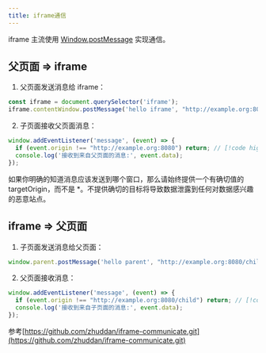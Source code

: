 ```yaml
---
title: iframe通信
---
```


iframe 主流使用 [Window.postMessage](postMessage) 实现通信。

## 父页面 => iframe

1. 父页面发送消息给 iframe：

```js
const iframe = document.querySelector('iframe');
iframe.contentWindow.postMessage('hello iframe', "http://example.org:8080");
```

2. 子页面接收父页面消息：

```js
window.addEventListener('message', (event) => {
  if (event.origin !== "http://example.org:8080") return; // [!code highlight]
  console.log('接收到来自父页面的消息:', event.data);
});
```

<Alert type="info">
如果你明确的知道消息应该发送到哪个窗口，那么请始终提供一个有确切值的 targetOrigin，而不是 *。不提供确切的目标将导致数据泄露到任何对数据感兴趣的恶意站点。
</Alert>


## iframe => 父页面

1. 子页面发送消息给父页面：

```js
window.parent.postMessage('hello parent', "http://example.org:8080/child");
```

2. 父页面接收消息：

```js
window.addEventListener('message', (event) => {
  if (event.origin !== "http://example.org:8080/child") return; // [!code highlight]
  console.log('接收到来自子页面的消息:', event.data);
});
```

参考[https://github.com/zhuddan/iframe-communicate.git](https://github.com/zhuddan/iframe-communicate.git)
